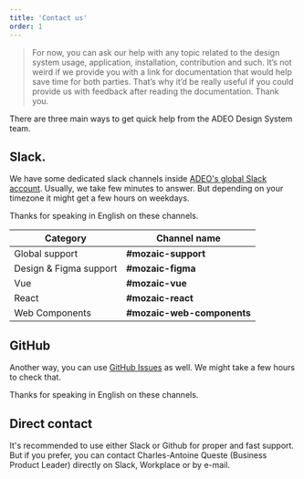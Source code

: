 ```yaml
---
title: 'Contact us'
order: 1
---
```


> For now, you can ask our help with any topic related to the design system usage, application, installation, contribution and such.
> It’s not weird if we provide you with a link for documentation that would help save time for both parties. That’s why it’d be really useful if you could provide us with feedback after reading the documentation. Thank you.

There are three main ways to get quick help from the ADEO Design System team.

## Slack.

We have some dedicated slack channels inside [ADEO's global Slack account](https://adeo-tech-community.slack.com).
Usually, we take few minutes to answer. But depending on your timezone it might get a few hours on weekdays.

<Highlight theme="warning" title="Communication rules">

Thanks for speaking in English on these channels.

</Highlight>

| Category               | Channel name               |
| ---------------------- | -------------------------- |
| Global support         | **#mozaic-support**        |
| Design & Figma support | **#mozaic-figma**          |
| Vue                    | **#mozaic-vue**            |
| React                  | **#mozaic-react**          |
| Web Components         | **#mozaic-web-components** |

## GitHub

Another way, you can use [GitHub Issues](https://github.com/adeo/mozaic-design-system/issues) as well. We might take a few hours to check that.

<Highlight theme="warning" title="Communication rules">

Thanks for speaking in English on these channels.

</Highlight>

## Direct contact

It's recommended to use either Slack or Github for proper and fast support. But if you prefer, you can contact Charles-Antoine Queste (Business Product Leader) directly on Slack, Workplace or by e-mail.
